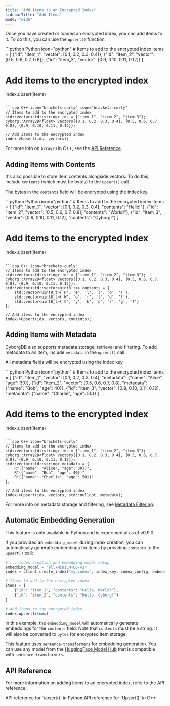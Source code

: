 ```yaml
---
title: "Add Items to an Encrypted Index"
sidebarTitle: "Add Items"
mode: "wide"
---
```


Once you have created or loaded an encrypted index, you can add items to it. To do this, you can use the `upsert()` function:

<CodeGroup>
```python Python icon="python"
# Items to add to the encrypted index
items = [
    {"id": "item_1", "vector": [0.1, 0.2, 0.3, 0.4]},
    {"id": "item_2", "vector": [0.5, 0.6, 0.7, 0.8]},
    {"id": "item_3", "vector": [0.9, 0.10, 0.11, 0.12]}
]

# Add items to the encrypted index
index.upsert(items)
```

```cpp C++ icon="brackets-curly" icon="brackets-curly"
// Items to add to the encrypted index
std::vector<std::string> ids = {"item_1", "item_2", "item_3"};
cyborg::Array2D<float> vectors{{0.1, 0.2, 0.3, 0.4}, {0.5, 0.6, 0.7, 0.8}, {0.9, 0.10, 0.11, 0.12}};

// Add items to the encrypted index
index->Upsert(ids, vectors);
```
</CodeGroup>

For more info on `Array2D` in C++, see the [API Reference](../../cpp/types#array2d).

## Adding Items with Contents

It's also possible to store item contents alongside vectors. To do this, include `contents` (which must be bytes) to the `upsert()` call. 

The bytes in the `contents` field will be encrypted using the index key.

<CodeGroup>
```python Python icon="python"
# Items to add to the encrypted index
items = [
    {"id": "item_1", "vector": [0.1, 0.2, 0.3, 0.4], "contents": "Hello!"},
    {"id": "item_2", "vector": [0.5, 0.6, 0.7, 0.8], "contents": "World!"},
    {"id": "item_3", "vector": [0.9, 0.10, 0.11, 0.12], "contents": "Cyborg!"}
]

# Add items to the encrypted index
index.upsert(items)
```

```cpp C++ icon="brackets-curly"
// Items to add to the encrypted index
std::vector<std::string> ids = {"item_1", "item_2", "item_3"};
cyborg::Array2D<float> vectors{{0.1, 0.2, 0.3, 0.4}, {0.5, 0.6, 0.7, 0.8}, {0.9, 0.10, 0.11, 0.12}};
std::vector<std::vector<uint8_t>> contents = {
    std::vector<uint8_t>{'H', 'e', 'l', 'l', 'o', '!'},
    std::vector<uint8_t>{'W', 'o', 'r', 'l', 'd', '!'},
    std::vector<uint8_t>{'C', 'y', 'b', 'o', 'r', 'g', '!'}
};

// Add items to the encrypted index
index->Upsert(ids, vectors, contents);
```
</CodeGroup>

## Adding Items with Metadata

CyborgDB also supports metadata storage, retrieval and filtering. To add metadata to an item, include `metadata` in the `upsert()` call.

All metadata fields will be encrypted using the index key.

<CodeGroup>
```python Python icon="python"
# Items to add to the encrypted index
items = [
    {"id": "item_1", "vector": [0.1, 0.2, 0.3, 0.4], "metadata": {"name": "Alice", "age": 30}},
    {"id": "item_2", "vector": [0.5, 0.6, 0.7, 0.8], "metadata": {"name": "Bob", "age": 40}},
    {"id": "item_3", "vector": [0.9, 0.10, 0.11, 0.12], "metadata": {"name": "Charlie", "age": 50}}
]

# Add items to the encrypted index
index.upsert(items)
```

```cpp C++ icon="brackets-curly"
// Items to add to the encrypted index
std::vector<std::string> ids = {"item_1", "item_2", "item_3"};
cyborg::Array2D<float> vectors{{0.1, 0.2, 0.3, 0.4}, {0.5, 0.6, 0.7, 0.8}, {0.9, 0.10, 0.11, 0.12}};
std::vector<std::string> metadata = {
    R"({"name": "Alice", "age": 30})",
    R"({"name": "Bob", "age": 40})",
    R"({"name": "Charlie", "age": 50})"
};

// Add items to the encrypted index
index->Upsert(ids, vectors, std::nullopt, metadata);
```
</CodeGroup>

For more info on metadata storage and filtering, see [Metadata Filtering](./metadata-filtering).

## Automatic Embedding Generation

<Note>This feature is only available in Python and is experimental as of v0.9.0.</Note>

If you provided an `embedding_model` during index creation, you can automatically generate embeddings for items by providing `contents` to the `upsert()` call:

```python Python icon="python"
# ... index creation and embedding model setup
embedding_model = "all-MiniLM-L6-v2"
index = client.create_index("my_index", index_key, index_config, embedding_model)

# Items to add to the encrypted index
items = [
    {"id": "item_1", "contents": "Hello, World!"},
    {"id": "item_2", "contents": "Hello, Cyborg!"}
]

# Add items to the encrypted index
index.upsert(items)
```

In this example, the `embedding_model` will automatically generate embeddings for the `contents` field. Note that `contents` must be a string. It will also be converted to `bytes` for encrypted item storage.

This feature uses [`sentence-transformers`](https://www.sbert.net/) for embedding generation. You can use any model from the [HuggingFace Model Hub](https://huggingface.co/models) that is compatible with `sentence-transformers`.

## API Reference

For more information on adding items to an encrypted index, refer to the API reference:

<CardGroup cols={2}>
    <Card title="Python API Reference" href="../../python/encrypted-index/upsert" icon="python">
        API reference for `upsert()` in Python
    </Card>
    <Card title="C++ API Reference" href="../../cpp/encrypted-index/upsert" icon="brackets-curly">
        API reference for `Upsert()` in C++
    </Card>
</CardGroup>